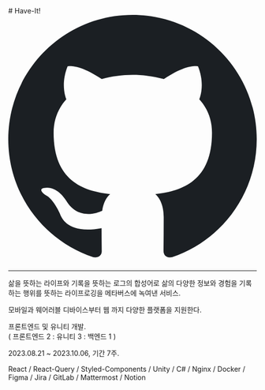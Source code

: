 <span>
  # Have-It!
  <a href="https://github.com/Have-It/Have-It" title="깃허브로 이동" target="_blank"><svg width="1024" height="1024" viewBox="0 0 1024 1024" fill="none" xmlns="http://www.w3.org/2000/svg">
  <path fillRule="evenodd" clipRule="evenodd" d="M8 0C3.58 0 0 3.58 0 8C0 11.54 2.29 14.53 5.47 15.59C5.87 15.66 6.02 15.42 6.02 15.21C6.02 15.02 6.01 14.39 6.01 13.72C4 14.09 3.48 13.23 3.32 12.78C3.23 12.55 2.84 11.84 2.5 11.65C2.22 11.5 1.82 11.13 2.49 11.12C3.12 11.11 3.57 11.7 3.72 11.94C4.44 13.15 5.59 12.81 6.05 12.6C6.12 12.08 6.33 11.73 6.56 11.53C4.78 11.33 2.92 10.64 2.92 7.58C2.92 6.71 3.23 5.99 3.74 5.43C3.66 5.23 3.38 4.41 3.82 3.31C3.82 3.31 4.49 3.1 6.02 4.13C6.66 3.95 7.34 3.86 8.02 3.86C8.7 3.86 9.38 3.95 10.02 4.13C11.55 3.09 12.22 3.31 12.22 3.31C12.66 4.41 12.38 5.23 12.3 5.43C12.81 5.99 13.12 6.7 13.12 7.58C13.12 10.65 11.25 11.33 9.47 11.53C9.76 11.78 10.01 12.26 10.01 13.01C10.01 14.08 10 14.94 10 15.21C10 15.42 10.15 15.67 10.55 15.59C13.71 14.53 16 11.53 16 8C16 3.58 12.42 0 8 0Z" transform="scale(64)" fill="#1B1F23"/>
  </svg></a>    
</span>

---

삶을 뜻하는 라이프와 기록을 뜻하는 로그의 합성어로 삶의 다양한 정보와 경험을 기록하는 행위를 뜻하는 라이프로깅을 메타버스에 녹여낸 서비스.

모바일과 웨어러블 디바이스부터 웹 까지 다양한 플랫폼을 지원한다.

프론트엔드 및 유니티 개발.<br/>
( 프론트엔드 2 : 유니티 3 : 백엔드 1 )

2023.08.21 ~ 2023.10.06, 기간 7주.

React / React-Query / Styled-Components / Unity / C# / Nginx / Docker / Figma / Jira / GitLab / Mattermost / Notion
